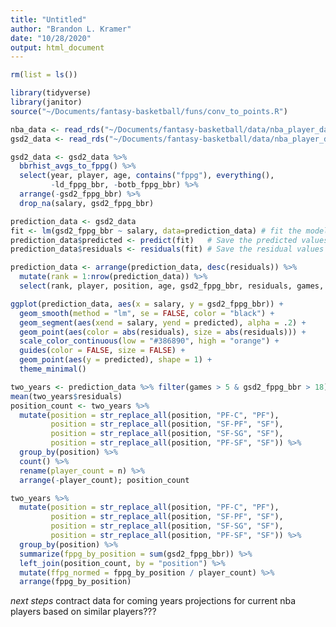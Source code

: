 ```yaml
---
title: "Untitled"
author: "Brandon L. Kramer"
date: "10/28/2020"
output: html_document
---
```


```r
rm(list = ls())

library(tidyverse)
library(janitor)
source("~/Documents/fantasy-basketball/funs/conv_to_points.R")

nba_data <- read_rds("~/Documents/fantasy-basketball/data/nba_player_data/nba_player_season/nba_stats_19902019_dedup.Rds")
gsd2_data <- read_rds("~/Documents/fantasy-basketball/data/nba_player_data/nba_player_season/gsd2_draft_data.Rds")

gsd2_data <- gsd2_data %>% 
  bbrhist_avgs_to_fppg() %>% 
  select(year, player, age, contains("fppg"), everything(), 
         -ld_fppg_bbr, -botb_fppg_bbr) %>% 
  arrange(-gsd2_fppg_bbr) %>% 
  drop_na(salary, gsd2_fppg_bbr)
```

```r
prediction_data <- gsd2_data
fit <- lm(gsd2_fppg_bbr ~ salary, data=prediction_data) # fit the model
prediction_data$predicted <- predict(fit)   # Save the predicted values
prediction_data$residuals <- residuals(fit) # Save the residual values

prediction_data <- arrange(prediction_data, desc(residuals)) %>%
  mutate(rank = 1:nrow(prediction_data)) %>% 
  select(rank, player, position, age, gsd2_fppg_bbr, residuals, games, everything())

ggplot(prediction_data, aes(x = salary, y = gsd2_fppg_bbr)) +
  geom_smooth(method = "lm", se = FALSE, color = "black") +      
  geom_segment(aes(xend = salary, yend = predicted), alpha = .2) +   
  geom_point(aes(color = abs(residuals), size = abs(residuals))) +  
  scale_color_continuous(low = "#386890", high = "orange") +     
  guides(color = FALSE, size = FALSE) +                             
  geom_point(aes(y = predicted), shape = 1) +
  theme_minimal()
```
```r
two_years <- prediction_data %>% filter(games > 5 & gsd2_fppg_bbr > 18)
mean(two_years$residuals)
position_count <- two_years %>% 
  mutate(position = str_replace_all(position, "PF-C", "PF"),
         position = str_replace_all(position, "SF-PF", "SF"),
         position = str_replace_all(position, "SF-SG", "SF"),
         position = str_replace_all(position, "PF-SF", "SF")) %>% 
  group_by(position) %>%
  count() %>% 
  rename(player_count = n) %>% 
  arrange(-player_count); position_count

two_years %>% 
  mutate(position = str_replace_all(position, "PF-C", "PF"),
         position = str_replace_all(position, "SF-PF", "SF"),
         position = str_replace_all(position, "SF-SG", "SF"),
         position = str_replace_all(position, "PF-SF", "SF")) %>%  
  group_by(position) %>%
  summarize(fppg_by_position = sum(gsd2_fppg_bbr)) %>% 
  left_join(position_count, by = "position") %>% 
  mutate(ffpg_normed = fppg_by_position / player_count) %>% 
  arrange(fppg_by_position)
```

*next steps* 
contract data for coming years 
projections for current nba players based on similar players???






















